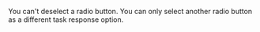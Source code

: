 <Cut title="How do I deselect a radio button?">

You can't deselect a radio button. You can only select another radio button as a different task response option.

</Cut>